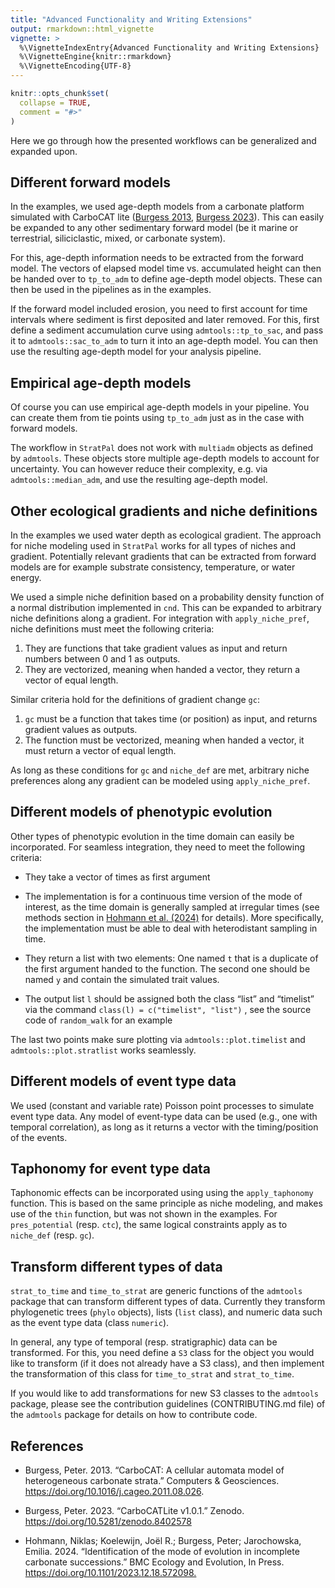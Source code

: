 ```yaml
---
title: "Advanced Functionality and Writing Extensions"
output: rmarkdown::html_vignette
vignette: >
  %\VignetteIndexEntry{Advanced Functionality and Writing Extensions}
  %\VignetteEngine{knitr::rmarkdown}
  %\VignetteEncoding{UTF-8}
---
```


```r
knitr::opts_chunk$set(
  collapse = TRUE,
  comment = "#>"
)
```

Here we go through how the presented workflows can be generalized and expanded upon.

## Different forward models

In the examples, we used age-depth models from a carbonate platform simulated with CarboCAT lite ([Burgess 2013](#References), [Burgess 2023](#References)). This can easily be expanded to any other sedimentary forward model (be it marine or terrestrial, siliciclastic, mixed, or carbonate system).

For this, age-depth information needs to be extracted from the forward model. The vectors of elapsed model time vs. accumulated height can then be handed over to `tp_to_adm` to define age-depth model objects. These can then be used in the pipelines as in the examples.

If the forward model included erosion, you need to first account for time intervals where sediment is first deposited and later removed. For this, first define a sediment accumulation curve using `admtools::tp_to_sac`, and pass it to `admtools::sac_to_adm` to turn it into an age-depth model. You can then use the resulting age-depth model for your analysis pipeline.

## Empirical age-depth models

Of course you can use empirical age-depth models in your pipeline. You can create them from tie points using `tp_to_adm` just as in the case with forward models.

The workflow in `StratPal` does not work with `multiadm` objects as defined by `admtools`. These objects store multiple age-depth models to account for uncertainty. You can however reduce their complexity, e.g. via `admtools::median_adm`, and use the resulting age-depth model.

## Other ecological gradients and niche definitions

In the examples we used water depth as ecological gradient. The approach for niche modeling used in `StratPal` works for all types of niches and gradient. Potentially relevant gradients that can be extracted from forward models are for example substrate consistency, temperature, or water energy.

We used a simple niche definition based on a probability density function of a normal distribution implemented in `cnd`. This can be expanded to arbitrary niche definitions along a gradient. For integration with `apply_niche_pref`, niche definitions must meet the following criteria:

1.  They are functions that take gradient values as input and return numbers between 0 and 1 as outputs.
2.  They are vectorized, meaning when handed a vector, they return a vector of equal length.

Similar criteria hold for the definitions of gradient change `gc`:

1.  `gc` must be a function that takes time (or position) as input, and returns gradient values as outputs.
2.  The function must be vectorized, meaning when handed a vector, it must return a vector of equal length.

As long as these conditions for `gc` and `niche_def` are met, arbitrary niche preferences along any gradient can be modeled using `apply_niche_pref`.

## Different models of phenotypic evolution

Other types of phenotypic evolution in the time domain can easily be incorporated. For seamless integration, they need to meet the following criteria:

-   They take a vector of times as first argument

-   The implementation is for a continuous time version of the mode of interest, as the time domain is generally sampled at irregular times (see methods section in [Hohmann et al. (2024)](#References) for details). More specifically, the implementation must be able to deal with heterodistant sampling in time.

-   They return a list with two elements: One named `t` that is a duplicate of the first argument handed to the function. The second one should be named `y` and contain the simulated trait values.

-   The output list `l` should be assigned both the class "list" and "timelist" via the command `class(l) = c("timelist", "list")` , see the source code of `random_walk` for an example

The last two points make sure plotting via `admtools::plot.timelist` and `admtools::plot.stratlist` works seamlessly.

## Different models of event type data

We used (constant and variable rate) Poisson point processes to simulate event type data. Any model of event-type data can be used (e.g., one with temporal correlation), as long as it returns a vector with the timing/position of the events.

## Taphonomy for event type data

Taphonomic effects can be incorporated using using the `apply_taphonomy` function. This is based on the same principle as niche modeling, and makes use of the `thin` function, but was not shown in the examples. For `pres_potential` (resp. `ctc`), the same logical constraints apply as to `niche_def` (resp. `gc`).

## Transform different types of data

`strat_to_time` and `time_to_strat` are generic functions of the `admtools` package that can transform different types of data. Currently they transform phylogenetic trees (`phylo` objects), lists (`list` class), and numeric data such as the event type data (class `numeric`).

In general, any type of temporal (resp. stratigraphic) data can be transformed. For this, you need define a `S3` class for the object you would like to transform (if it does not already have a S3 class), and then implement the transformation of this class for `time_to_strat` and `strat_to_time`.

If you would like to add transformations for new S3 classes to the `admtools` package, please see the contribution guidelines (CONTRIBUTING.md file) of the `admtools` package for details on how to contribute code.

## References {#References}

-   Burgess, Peter. 2013. "CarboCAT: A cellular automata model of heterogeneous carbonate strata." Computers & Geosciences. <https://doi.org/10.1016/j.cageo.2011.08.026>.

-   Burgess, Peter. 2023. "CarboCATLite v1.0.1." Zenodo. <https://doi.org/10.5281/zenodo.8402578>

-   Hohmann, Niklas; Koelewijn, Joël R.; Burgess, Peter; Jarochowska, Emilia. 2024. "Identification of the mode of evolution in incomplete carbonate successions." BMC Ecology and Evolution, In Press. <https://doi.org/10.1101/2023.12.18.572098.>
